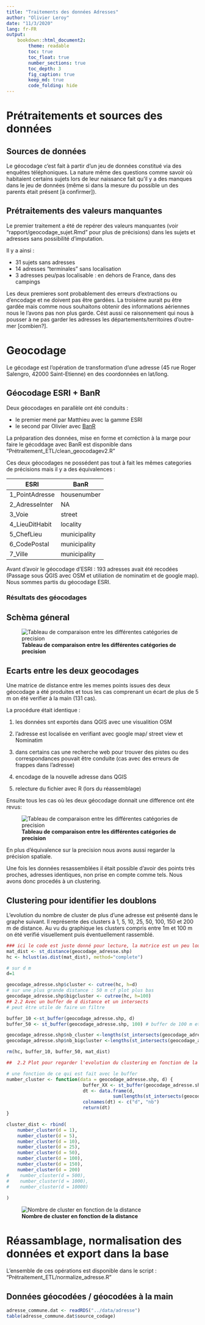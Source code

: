 ```yaml
---
title: "Traitements des données Adresses"
author: "Olivier Leroy"
date: "11/3/2020"
lang: fr-FR
output: 
    bookdown::html_document2:
        theme: readable
        toc: true
        toc_float: true
        number_sections: true
        toc_depth: 3
        fig_caption: true
        keep_md: true
        code_folding: hide
---
```


# Prétraitements et sources des données

## Sources de données

Le géocodage c'est fait à partir d'un jeu de données constitué via des enquêtes téléphoniques. La nature même des questions comme savoir où habitaient certains sujets lors de leur naissance fait qu'il y a des manques dans le jeu de données (même si dans la mesure du possible un des parents était présent [à confirmer]). 


## Prétraitements des valeurs manquantes 

Le premier traitement a été de repérer des valeurs manquantes (voir "rapport/geocodage_sujet.Rmd" pour plus de précisions) dans les sujets et adresses sans possibilité d'imputation. 

Il y a ainsi :

* 31 sujets sans adresses 
* 14 adresses "terminales" sans localisation 
* 3 adresses peu/pas localisable : en dehors de France, dans des campings

Les deux premieres sont probablement des erreurs d'extractions ou d'encodage et ne doivent pas être gardées. La troisème aurait pu être gardée mais comme nous souhaitons obtenir des informations aériennes nous le l'avons pas non plus garde. Cést aussi ce raisonnement qui nous à pousser à ne pas garder les adresses les départements/territoires d'outre-mer [combien?]. 

# Geocodage

Le gécodage est l'opération de transformation d'une adresse (45 rue Roger Salengro, 42000 Saint-Etienne) en des coordonnées en lat/long.

## Géocodage ESRI + BanR

Deux géocodages en parallèle ont été conduits :

* le premier mené par Matthieu avec la gamme ESRI
* le second par Olivier avec [BanR](https://cran.r-project.org/web/packages/banR/index.html)

La préparation des données, mise en forme et corréction à la marge pour faire le gécoddage avec BanR est disponible dans "Prétraitement_ETL/clean_geocodagev2.R"

Ces deux géocodages ne possédent pas tout à fait les mêmes categories de précisions mais il y a des équivalences : 

ESRI | BanR
---|---
1_PointAdresse | housenumber
2_AdresseInter | NA
3_Voie | street
4_LieuDitHabit | locality
5_ChefLieu | municipality
6_CodePostal | municipality
7_Ville |municipality


Avant d'avoir le géocodage d'ESRI : 193 adresses avait été recodées (Passage sous QGIS avec OSM et utiliation de nominatim et de google map).
Nous sommes partis du géocodage ESRI. 

### Résultats des géocodages

## Schèma géneral

![**Tableau de comparaison entre les différentes catégories de precision**](/home/defuneste/Documents/recherche/gouramic/rapport/geotrait_gouramic.png)

## Ecarts entre les deux geocodages

Une matrice de distance entre les memes points issues des deux géocodage a été produites et tous les cas comprenant un écart de plus de 5 m on été verifier à la main (131 cas). 

La procédure était identique :

1. les données snt exportés dans QGIS avec une visualition OSM

2. l'adresse est localisée en verifiant avec google map/ street view et Nominatim 

3. dans certains cas une recherche web pour trouver des pistes ou des correspondances pouvait être conduite (cas avec des erreurs de frappes dans l'adresse)

4. encodage de la nouvelle adresse dans QGIS

5. relecture du fichier avec R (lors du réassemblage)


Ensuite tous les cas où les deux géocodage donnait une difference ont éte revus:  


![**Tableau de comparaison entre les différentes catégories de precision**](/home/defuneste/Documents/recherche/gouramic/rapport/comparaisongeocodage.jpg)

En plus d'équivalence sur la precision nous avons aussi regarder la précision spatiale. 

Une fois les données resassemblées il était possible d'avoir des points très proches, adresses identiques, non prise en compte comme tels. Nous avons donc procedés à un clustering.

## Clustering pour identifier les doublons

L'evolution du nombre de cluster de plus d'une adresse est présenté dans le graphe suivant. Il représente des clusters à 1, 5, 10, 25, 50, 100, 150 et 200 m de distance. Au vu du graphique les clusters compris entre 1m et 100 m on été verifié visuellement puis éventuellement rassemblé. 

```r
### ici le code est juste donné pour lecture, la matrice est un peu lourde pour calculer
mat_dist <- st_distance(geocodage_adresse.shp)
hc <- hclust(as.dist(mat_dist), method="complete")

# sur d m
d=1

geocodage_adresse.shp$cluster <- cutree(hc, h=d)
# sur une plus grande distance : 50 m cf plot plus bas
geocodage_adresse.shp$bigcluster <- cutree(hc, h=100)
## 2.2 Avec un buffer de d distance et un intersects
# peut être utile de faire un filtre 

buffer_10 <-st_buffer(geocodage_adresse.shp, d)
buffer_50 <- st_buffer(geocodage_adresse.shp, 100) # buffer de 100 m et pas bufer_50 mauvais nom

geocodage_adresse.shp$nb_cluster <-lengths(st_intersects(geocodage_adresse.shp, buffer_10))
geocodage_adresse.shp$nb_bigcluster <-lengths(st_intersects(geocodage_adresse.shp, buffer_50))

rm(hc, buffer_10, buffer_50, mat_dist)

##  2.2 Plot pour regarder l'evolution du clustering en fonction de la distance  ========================

# une fonction de ce qui est fait avec le buffer
number_cluster <- function(data = geocodage_adresse.shp, d) {
                            buffer_XX <- st_buffer(geocodage_adresse.shp, d)
                            dt <- data.frame(d,
                                       sum(lengths(st_intersects(geocodage_adresse.shp, buffer_XX)) != 1))
                            colnames(dt) <- c("d", "nb")
                            return(dt)
}

cluster_dist <- rbind(
    number_cluster(d = 1),
    number_cluster(d = 5),
    number_cluster(d = 10),
    number_cluster(d = 25),
    number_cluster(d = 50),
    number_cluster(d = 100),
    number_cluster(d = 150),
    number_cluster(d = 200)
#    number_cluster(d = 500),
#    number_cluster(d = 1000),
#    number_cluster(d = 10000)
    
)

```

![**Nombre de cluster en fonction de la distance**](/home/defuneste/Documents/recherche/gouramic/rapport/cluster_dist.png)



# Réassamblage, normalisation des données et export dans la base

L'ensemble de ces opérations est disponible dans le script : "Prétraitement_ETL/normalize_adresse.R"

## Données géocodées / géocodées à la main 

```r
adresse_commune.dat <- readRDS("../data/adresse")
table(adresse_commune.dat$source_codage)
```


